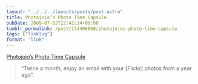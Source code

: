 ```yaml
---
layout: "../../../layouts/posts/post.astro"
title: Photojojo’s Photo Time Capsule
pubDate: 2009-07-02T22:42:14+00:00
tumblr_permalink: /post/134406068/photojojos-photo-time-capsule
tags: ["linklog"]
format: "link"
---
```


[Photojojo&#8217;s Photo Time Capsule][1]

> &ldquo;Twice a month, enjoy an email with your [Flickr] photos from a year ago&rdquo;.

[1]: http://www.photojojo.com/timecapsule/
